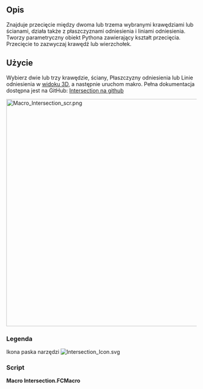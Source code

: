 <languages/>

{{Macro/pl
|Name=Macro Intersection
|Icon=Intersection_Icon.svg
|Description=Znajduje przecięcie między 2 lub 3 wybranymi krawędziami/ścianami.
|Author=TheMarkster
|Version=2024.10.17
|Date=2024-10-17
|FCVersion=0.19 lub nowszy
|Download=[https://wiki.freecad.org/images/e/e7/Intersection_Icon.svg Ikona paska narzędzi]
|Links=[https://github.com/mwganson/intersection Pełna dokumentacja na Github]
}}

<span id="Description"></span>
==Opis==

Znajduje przecięcie między dwoma lub trzema wybranymi krawędziami lub ścianami, działa także z płaszczyznami odniesienia i liniami odniesienia. Tworzy parametryczny obiekt Pythona zawierający kształt przecięcia. Przecięcie to zazwyczaj krawędź lub wierzchołek.

<span id="Usage"></span>
==Użycie==

<div class="mw-translate-fuzzy">
Wybierz dwie lub trzy krawędzie, ściany, Płaszczyzny odniesienia lub Linie odniesienia w [[3D_view/pl|widoku 3D]], a następnie uruchom makro. Pełna dokumentacja dostępna jest na GitHub: [https://github.com/mwganson/intersection Intersection na github]
</div>

[[File:Macro_Intersection_scr.png|600px]]
{{Caption|Zrzut ekranu z ekranu Makra Intersection}}

<span id="Legend"></span>
===Legenda===


{{Codeextralink|https://gist.github.com/mwganson/acf6d419ee0d3b5636ea82221846d758/raw/dff80f8b50d83312e936104f6b062b88279add64/Intersection.py|Intersection.py}}


Ikona paska narzędzi
[[Image:Intersection_Icon.svg]]

=== Script ===

'''Macro Intersection.FCMacro'''

{{CodeDownload|https://gist.github.com/mwganson/acf6d419ee0d3b5636ea82221846d758|Intersection.py}}
